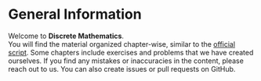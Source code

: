 # General Information

Welcome to **Discrete Mathematics**. <br/>
You will find the material organized chapter-wise, similar to the [official script](https://crypto.ethz.ch/teaching/DM24/ln/DM24_LN.pdf).
Some chapters include exercises and problems that we have created ourselves. If you find any mistakes or inaccuracies in the content, please reach out to us. You can also create issues or pull requests on GitHub.